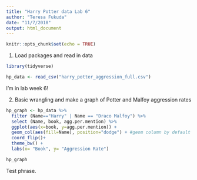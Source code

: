 ```yaml
---
title: "Harry Potter data Lab 6"
author: "Teresa Fukuda"
date: "11/7/2018"
output: html_document
---
```


```r
knitr::opts_chunk$set(echo = TRUE)
```

1. Load packages and read in data

```r

library(tidyverse)

hp_data <- read_csv("harry_potter_aggression_full.csv")

```

I'm in lab week 6!

2. Basic wrangling and make a graph of Potter and Malfoy aggression rates

```r

hp_graph <- hp_data %>% 
  filter (Name=="Harry" | Name == "Draco Malfoy") %>% 
  select (Name, book, agg.per.mention) %>% 
  ggplot(aes(x=book, y=agg.per.mention)) +
  geom_col(aes(fill=Name), position="dodge") + #geom column by default will show a stacked column graph
  coord_flip()+
  theme_bw() +
  labs(x= "Book", y= "Aggression Rate")

hp_graph

```


Test phrase. 